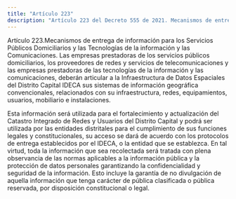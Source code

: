 ```yaml
---
title: "Artículo 223"
description: "Artículo 223 del Decreto 555 de 2021. Mecanismos de entrega de información para los Servicios Públicos Domiciliarios y las Tecnologías ..."
---
```


Artículo 223.Mecanismos de entrega de información para los Servicios Públicos Domiciliarios y las Tecnologías de la información y las Comunicaciones. Las empresas prestadoras de los servicios públicos domiciliarios, los proveedores de redes y servicios de telecomunicaciones y las empresas prestadoras de las tecnologías de la información y las comunicaciones, deberán articular a la Infraestructura de Datos Espaciales del Distrito Capital IDECA sus sistemas de información geográfica convencionales, relacionados con su infraestructura, redes, equipamientos, usuarios, mobiliario e instalaciones.
 
Esta información será utilizada para el fortalecimiento y actualización del Catastro Integrado de Redes y Usuarios del Distrito Capital y podrá ser utilizada por las entidades distritales para el cumplimiento de sus funciones legales y constitucionales, su acceso se dará de acuerdo con los protocolos de entrega establecidos por el IDECA, o la entidad que se establezca. En tal virtud, toda la información que sea recolectada será tratada con plena observancia de las normas aplicables a la información pública y la protección de datos personales garantizando la confidencialidad y seguridad de la información. Esto incluye la garantía de no divulgación de aquella información que tenga carácter de pública clasificada o pública reservada, por disposición constitucional o legal.